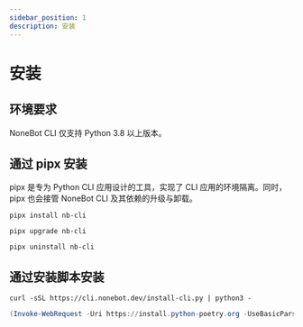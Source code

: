 ```yaml
---
sidebar_position: 1
description: 安装
---
```



# 安装

## 环境要求

NoneBot CLI 仅支持 Python 3.8 以上版本。

## 通过 pipx 安装

pipx 是专为 Python CLI 应用设计的工具，实现了 CLI 应用的环境隔离。同时，pipx 也会接管 NoneBot CLI 及其依赖的升级与卸载。

```shell title="安装 NoneBot CLI"
pipx install nb-cli
```

```shell title="升级 NoneBot CLI"
pipx upgrade nb-cli
```

```shell title="卸载 NoneBot CLI"
pipx uninstall nb-cli
```

## 通过安装脚本安装

```shell title="Linux, macOS, Windows (WSL)"
curl -sSL https://cli.nonebot.dev/install-cli.py | python3 -
```

```powershell title="Windows (Powershell)"
(Invoke-WebRequest -Uri https://install.python-poetry.org -UseBasicParsing).Content | py -
```